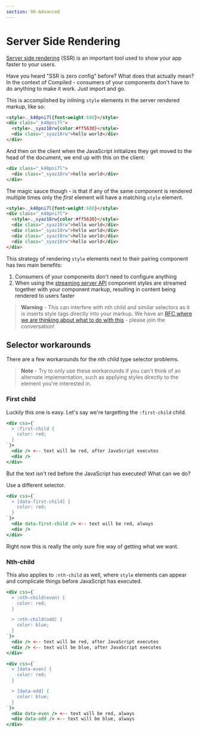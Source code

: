 ```yaml
---
section: 90-Advanced
---
```


# Server Side Rendering

[Server side rendering](https://reactjs.org/docs/react-dom-server.html) (SSR) is an important tool used to show your app faster to your users.

Have you heard "SSR is zero config" before?
What does that actually mean?
In the context of Compiled -
consumers of your components don't have to do anything to make it work.
Just import and go.

This is accomplished by inlining `style` elements in the server rendered markup,
like so:

<!-- prettier-ignore -->
```html
<style>._k48pni7l{font-weight:600}</style>
<div class="_k48pni7l">
  <style>._syaz18rw{color:#ff5630}</style>
  <div class="_syaz18rw">hello world</div>
</div>
```

And then on the client when the JavaScript initializes they get moved to the head of the document,
we end up with this on the client:

```html
<div class="_k48pni7l">
  <div class="_syaz18rw">hello world</div>
</div>
```

The magic sauce though -
is that if any of the same component is rendered multiple times only the _first_ element will have a matching `style` element.

<!-- prettier-ignore -->
```html
<style>._k48pni7l{font-weight:600}</style>
<div class="_k48pni7l">
  <style>._syaz18rw{color:#ff5630}</style>
  <div class="_syaz18rw">hello world</div>
  <div class="_syaz18rw">hello world</div>
  <div class="_syaz18rw">hello world</div>
  <div class="_syaz18rw">hello world</div>
</div>
```

This strategy of rendering `style` elements next to their pairing component has two main benefits:

1. Consumers of your components don't need to configure anything
1. When using the [streaming server API](https://reactjs.org/docs/react-dom-server.html#rendertonodestream) component styles are streamed together with your component markup,
   resulting in content being rendered to users faster

> **Warning** - This can interfere with nth child and similar selectors as it is inserts style tags directly into your markup.
> We have an [RFC where we are thinking about what to do with this](https://github.com/atlassian-labs/compiled/issues/31) - please join the conversation!

## Selector workarounds

There are a few workarounds for the nth child type selector problems.

> **Note** - Try to only use these workarounds if you can't think of an alternate implementation,
> such as applying styles directly to the element you're interested in.

### First child

Luckily this one is easy.
Let's say we're targetting the `:first-child` child.

```jsx
<div css={`
  > :first-child {
    color: red;
  }
`}>
  <div /> <-- text will be red, after JavaScript executes
  <div />
</div>
```

But the text isn't red before the JavaScript has executed!
What can we do?

Use a different selector.

```jsx
<div css={`
  > [data-first-child] {
    color: red;
  }
`}>
  <div data-first-child /> <-- text will be red, always
  <div />
</div>
```

Right now this is really the only sure fire way of getting what we want.

### Nth-child

This also applies to `:nth-child` as well,
where `style` elements can appear and complicate things before JavaScript has executed.

```jsx
<div css={`
  > :nth-child(even) {
    color: red;
  }

  > :nth-child(odd) {
    color: blue;
  }
`}>
  <div /> <-- text will be red, after JavaScript executes
  <div /> <-- text will be blue, after JavaScript executes
</div>
```

```jsx
<div css={`
  > [data-even] {
    color: red;
  }

  > [data-odd] {
    color: blue;
  }
`}>
  <div data-even /> <-- text will be red, always
  <div data-odd /> <-- text will be blue, always
</div>
```
